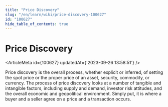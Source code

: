 ```yaml
---
title: "Price Discovery"
slug: "/en/learn/wiki/price-discovery-100627"
id: "100627"
hide_table_of_contents: true
---
```



# Price Discovery

<ArticleMeta id={100627} updatedAt={'2023-09-26 13:58:51'} />
<div className='border-solid border-b border-t-0 my-4 border-[var(--ifm-color-gray-300)]' />

Price discovery is the overall process, whether explicit or inferred, of setting the spot price or the proper price of an asset, security, commodity, or currency. The process of price discovery looks at a number of tangible and intangible factors, including supply and demand, investor risk attitudes, and the overall economic and geopolitical environment. Simply put, it is where a buyer and a seller agree on a price and a transaction occurs.
